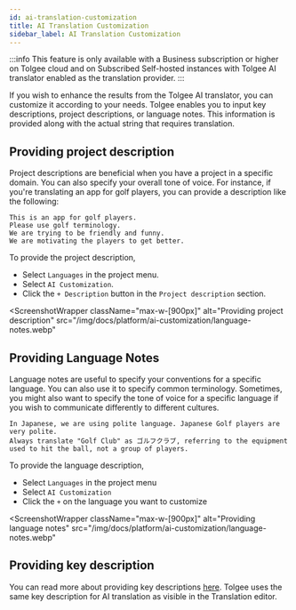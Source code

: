 ```yaml
---
id: ai-translation-customization
title: AI Translation Customization
sidebar_label: AI Translation Customization
---
```



:::info
This feature is only available with a Business subscription or higher on Tolgee cloud and on Subscribed Self-hosted
instances with Tolgee AI translator enabled as the translation provider.
:::

If you wish to enhance the results from the Tolgee AI translator, you can customize it according to your needs.
Tolgee enables you to input key descriptions, project descriptions, or language notes.
This information is provided along with the actual string that requires translation.

## Providing project description

Project descriptions are beneficial when you have a project in a specific domain.
You can also specify your overall tone of voice.
For instance, if you're translating an app for golf players, you can provide a description like the following:

```text title="Example"
This is an app for golf players.
Please use golf terminology.
We are trying to be friendly and funny.
We are motivating the players to get better.
```

To provide the project description,
- Select `Languages` in the project menu.
- Select `AI Customization`.
- Click the `+ Description` button in the `Project description` section.

<ScreenshotWrapper
  className="max-w-[900px]"
  alt="Providing project description"
  src="/img/docs/platform/ai-customization/language-notes.webp"
></ScreenshotWrapper>

## Providing Language Notes

Language notes are useful to specify your conventions for a specific language. You can also use it to specify common terminology.
Sometimes, you might also want to specify the tone of voice for a specific language
if you wish to communicate differently to different cultures.

```text title="Example for Japanese"
In Japanese, we are using polite language. Japanese Golf players are very polite.
Always translate "Golf Club" as ゴルフクラブ, referring to the equipment used to hit the ball, not a group of players.
```

To provide the language description,
 - Select `Languages` in the project menu
 - Select `AI Customization`
 - Click the `+` on the language you want to customize

<ScreenshotWrapper
  className="max-w-[900px]"
  alt="Providing language notes"
  src="/img/docs/platform/ai-customization/language-notes.webp"
></ScreenshotWrapper>

## Providing key description

You can read more about providing key descriptions [here](/platform/translation_keys/keys#key-description).
Tolgee uses the same key description for AI translation as visible in the Translation editor.
